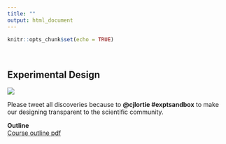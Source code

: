 ```yaml
---
title: ""
output: html_document
---
```


```r
knitr::opts_chunk$set(echo = TRUE)
```
<br>

## Experimental Design  

![](./rey.jpeg)  

Please tweet all discoveries because to **@cjlortie #exptsandbox** to make our designing transparent to the scientific community.    

**Outline**    
[Course outline pdf](https://github.com/cjlortie/bio4enviro/blob/master/BIOL3250-2019.pdf)  